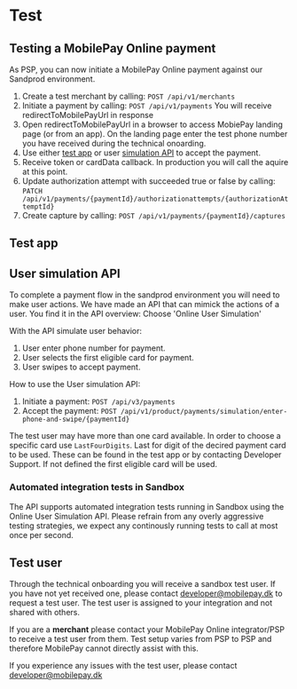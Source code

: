---
sidebar_position: 2
---

# Test

## Testing a MobilePay Online payment

As PSP, you can now initiate a MobilePay Online payment against our Sandprod environment.

1. Create a test merchant by calling: `POST /api/v1/merchants`
2. Initiate a payment by calling: `POST /api/v1/payments` You will receive redirectToMobilePayUrl in response
3. Open redirectToMobilePayUrl  in a browser to access MobiePay landing page (or from an app). On the landing page enter the test phone number you have received during the technical onoarding.
4. Use either [test app](#test-app) or user [simulation API](#user-simulation-api) to accept the payment.
5. Receive token or cardData callback. In production you will call the aquire at this point.
6. Update authorization attempt with succeeded true or false by calling: `PATCH /api/v1/payments/{paymentId}/authorizationattempts/{authorizationAttemptId}`
7. Create capture by calling: `POST /api/v1/payments/{paymentId}/captures`

## Test app

<TestApp />

## User simulation API

To complete a payment flow in the sandprod environment you will need to make user actions. We have made an API that can mimick the actions of a user. You find it in the API overview: Choose 'Online User Simulation'

With the API simulate user behavior:

1. User enter phone number for payment.
2. User selects the first eligible card for payment.
3. User swipes to accept payment.

How to use the User simulation API:

1. Initiate a payment: `POST /api/v3/payments`
2. Accept the payment: `POST /api/v1/product/payments/simulation/enter-phone-and-swipe/{paymentId}`

The test user may have more than one card available. In order to choose a specific card use `LastFourDigits`. Last for digit of the decired payment card to be used. These can be found in the test app or by contacting Developer Support. If not defined the first eligible card will be used.

### Automated integration tests in Sandbox

The API supports automated integration tests running in Sandbox using the Online User Simulation API.
Please refrain from any overly aggressive testing strategies, we expect any continously running tests to call at most once per second.

## Test user

Through the technical onboarding you will receive a sandbox test user. If you have not yet received one, please contact developer@mobilepay.dk to request a test user. The test user is assigned to your integration and not shared with others.

If you are a **merchant** please contact your MobilePay Online integrator/PSP to receive a test user from them. Test setup varies from PSP to PSP and therefore MobilePay cannot directly assist with this.

If you experience any issues with the test user, please contact developer@mobilepay.dk
